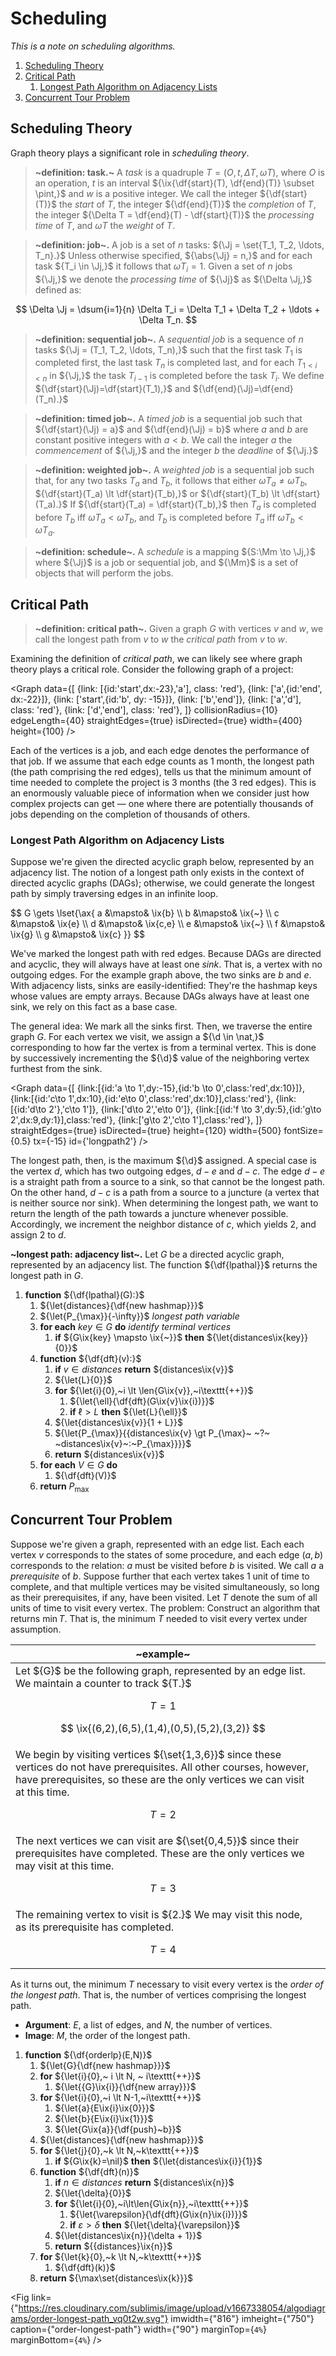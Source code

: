 
# Scheduling
_This is a note on scheduling algorithms._

1. [Scheduling Theory](#scheduling-theory)
2. [Critical Path](#critical-path)
	1. [Longest Path Algorithm on Adjacency Lists](#longest-path-algorithm-on-adjacency-lists)
3. [Concurrent Tour Problem](#concurrent-tour-problem)

## Scheduling Theory
Graph theory plays a significant role in _scheduling theory_.

> __~definition: task.~__ A _task_ is a quadruple ${T=(O,t,\Delta T,\omega T),}$ where ${O}$ is an operation, ${t}$ is an interval ${\ix{\df{start}(T), \df{end}(T)} \subset \pint,}$ and ${w}$ is a positive integer. We call the integer ${\df{start}(T)}$ the _start_ of ${T,}$ the integer ${\df{end}(T)}$ the _completion_ of ${T,}$ the integer ${\Delta T = \df{end}(T) - \df{start}(T)}$ the _processing time_ of ${T,}$ and ${\omega T}$ the _weight_ of ${T.}$

> __~definition: job~.__ A job is a set of ${n}$ tasks: ${\Jj = \set{T_1, T_2, \ldots, T_n}.}$ Unless otherwise specified, ${\abs{\Jj} = n,}$ and for each task ${T_i \in \Jj,}$ it follows that ${\omega T_i = 1.}$ Given a set of ${n}$ jobs ${\Jj,}$ we denote the _processing time_ of ${\Jj}$ as ${\Delta \Jj,}$ defined as:

$$
	\Delta \Jj = \dsum{i=1}{n} \Delta T_i = \Delta T_1 + \Delta T_2 + \ldots + \Delta T_n.
$$

> __~definition: sequential job~.__ A _sequential job_ is a sequence of ${n}$ tasks ${\Jj = (T_1, T_2, \ldots, T_n),}$ such that the first task ${T_1}$ is completed first, the last task ${T_n}$ is completed last, and for each ${T_{1 \lt i \lt n}}$ in ${\Jj,}$ the task ${T_{i-1}}$ is completed before the task ${T_i.}$ We define ${\df{start}(\Jj)=\df{start}(T_1),}$ and ${\df{end}(\Jj)=\df{end}(T_n).}$

> __~definition: timed job~.__ A _timed job_ is a sequential job such that ${\df{start}(\Jj) = a}$ and ${\df{end}(\Jj) = b}$ where ${a}$ and ${b}$ are constant positive integers with ${a \lt b.}$ We call the integer ${a}$ the _commencement_ of ${\Jj,}$ and the integer ${b}$ the _deadline_ of ${\Jj.}$

> __~definition: weighted job~.__ A _weighted job_ is a sequential job such that, for any two tasks ${T_a}$ and ${T_b,}$ it follows that either ${\omega T_a \neq \omega T_b,}$ ${\df{start}(T_a) \lt \df{start}(T_b),}$ or ${\df{start}(T_b) \lt \df{start}(T_a).}$ If ${\df{start}(T_a) = \df{start}(T_b),}$ then ${T_a}$ is completed before ${T_b}$ iff ${\omega T_a \lt \omega T_b,}$ and ${T_b}$ is completed before ${T_a}$ iff ${\omega T_b \lt \omega T_a.}$

> __~definition: schedule~.__ A _schedule_ is a mapping ${S:\Mm \to \Jj,}$ where ${\Jj}$ is a job or sequential job, and ${\Mm}$ is a set of objects that will perform the jobs.

## Critical Path
> __~definition: critical path~.__ Given a graph ${G}$ with vertices ${v}$ and ${w,}$ we call the longest path from ${v}$ to ${w}$ the _critical path_ from ${v}$ to ${w.}$

Examining the definition of _critical path_, we can likely see where graph theory plays a critical role. Consider the following graph of a project:


<Graph data={[
	{link: [{id:'start',dx:-23},'a'], class: 'red'},
	{link: ['a',{id:'end', dx:-22}]},
	{link: ['start',{id:'b', dy: -15}]},
	{link: ['b','end']},
	{link: ['a','d'], class: 'red'},
	{link: ['d','end'], class: 'red'},
]}
collisionRadius={10}
edgeLength={40}
straightEdges={true}
isDirected={true}
width={400}
height={100}
/>

Each of the vertices is a job, and each edge denotes the performance of that job. If we assume that each edge counts as 1 month, the longest path (the path comprising the red edges), tells us that the minimum amount of time needed to complete the project is 3 months (the 3 red edges). This is an enormously valuable piece of information when we consider just how complex projects can get — one where there are potentially thousands of jobs depending on the completion of thousands of others.


### Longest Path Algorithm on Adjacency Lists
Suppose we're given the directed acyclic graph below, represented by an adjacency list. The notion of a longest path only exists in the context of directed acyclic graphs (DAGs); otherwise, we could generate the longest path by simply traversing edges in an infinite loop.

<Grid cols={2}>
$$
	G \gets \lset{\ax{
		a &\mapsto& \ix{b} \\
		b &\mapsto& \ix{~} \\
		c &\mapsto& \ix{e} \\
		d &\mapsto& \ix{c,e} \\
		e &\mapsto& \ix{~} \\
		f &\mapsto& \ix{g} \\
		g &\mapsto& \ix{c}
	}}
$$
<Graph data={[
	{link:['a',{id:'b',class:'red'}]},
	{link:['c',{id:'e',class:'red'}],class:'red'},
	{link:['d','c']},
	{link:['d','e']},
	{link:['f','g'],class:'red'},
	{link:['g','c'],class:'red'},
]}
straightEdges={true}
isDirected={true}
height={120}
width={250}
fontSize={0.5}
tx={-15}
id={'longpath1'}
/>
</Grid>

We've marked the longest path with red edges. Because DAGs are directed and acyclic, they will always have at least one _sink_. That is, a vertex with no outgoing edges. For the example graph above, the two sinks are ${b}$ and ${e.}$ With adjacency lists, sinks are easily-identified: They're the hashmap keys whose values are empty arrays. Because DAGs always have at least one sink, we rely on this fact as a base case.

The general idea: We mark all the sinks first. Then, we traverse the entire graph ${G.}$ For each vertex we visit, we assign a ${\d \in \nat,}$ corresponding to how far the vertex is from a terminal vertex. This is done by successively incrementing the ${\d}$ value of the neighboring vertex furthest from the sink.


<Graph data={[
	{link:[{id:'a \\to 1',dy:-15},{id:'b \\to 0',class:'red',dx:10}]},
	{link:[{id:'c\\to 1',dx:10},{id:'e\\to 0',class:'red',dx:10}],class:'red'},
	{link:[{id:'d\\to 2'},'c\\to 1']},
	{link:['d\\to 2','e\\to 0']},
	{link:[{id:'f \\to 3',dy:5},{id:'g\\to 2',dx:9,dy:1}],class:'red'},
	{link:['g\\to 2','c\\to 1'],class:'red'},
]}
straightEdges={true}
isDirected={true}
height={120}
width={500}
fontSize={0.5}
tx={-15}
id={'longpath2'}
/>

The longest path, then, is the maximum ${\d}$ assigned. A special case is the vertex ${d,}$ which has two outgoing edges, ${d-e}$ and ${d-c.}$ The edge ${d-e}$ is a straight path from a source to a sink, so that cannot be the longest path. On the other hand, ${d-c}$ is a path from a source to a juncture (a vertex that is neither source nor sink). When determining the longest path, we want to return the length of the path towards a juncture whenever possible. Accordingly, we increment the neighbor distance of ${c,}$ which yields 2, and assign 2 to ${d.}$

<Algo>


__~longest path: adjacency list~.__ Let ${G}$ be a directed acyclic graph, represented by an adjacency list. The function ${\df{lpathal}}$ returns the longest path in ${G.}$

1. __function__ ${\df{lpathal}(G):}$
	1. ${\let{distances}{\df{new hashmap}}}$
	2. ${\let{P_{\max}}{-\infty}}$ _longest path variable_
	3. __for each__ ${key \in G}$ __do__ _identify terminal vertices_
		1.  __if__ ${G\ix{key} \mapsto \ix{~}}$ __then__ ${\let{distances\ix{key}}{0}}$
	4. __function__ ${\df{dft}(v):}$
		1. __if__ ${v \in distances}$ __return__ ${distances\ix{v}}$
		2. ${\let{L}{0}}$
		3. __for__ ${\let{i}{0},~i \lt \len{G\ix{v}},~i\texttt{++}}$
			1. ${\let{\ell}{\df{dft}(G\ix{v}\ix{i})}}$
			2. __if__ ${\ell \gt L}$ __then__ ${\let{L}{\ell}}$
		4. ${\let{distances\ix{v}}{1 + L}}$
		5. ${\let{P_{\max}}{{distances\ix{v} \gt P_{\max}~ ~?~ ~distances\ix{v}~:~P_{\max}}}}$
		6. __return__ ${distances\ix{v}}$
	5. __for each__ ${V \in G}$ __do__
		1. ${\df{dft}(V)}$
	7. __return__ ${P_{\max}}$

</Algo>

## Concurrent Tour Problem
Suppose we're given a graph, represented with an edge list. Each each vertex ${v}$ corresponds to the states of some procedure, and each edge ${(a,b)}$ corresponds to the relation: ${a}$ must be visited before ${b}$ is visited. We call ${a}$ a _prerequisite_ of ${b.}$ Suppose further that each vertex takes 1 unit of time to complete, and that multiple vertices may be visited simultaneously, so long as their prerequisites, if any, have been visited. Let ${T}$ denote the sum of all units of time to visit every vertex. The problem: Construct an algorithm that returns ${\min{T}.}$ That is, the minimum ${T}$ needed to visit every vertex under assumption.

<table className={'trace'}>
<tbody>
<thead>
<tr>
<th colSpan={2}>
~example~
</th>
</tr>	
</thead>
<tr>
<td width={'50%'}>
Let ${G}$ be the following graph, represented by an edge list. We maintain a counter to track ${T.}$

$$
	T=1
$$

$$
	\ix{(6,2),(6,5),(1,4),(0,5),(5,2),(3,2)}
$$
</td>
<td>
<Graph data={[
	{link: [3,0]},
	{link: [0,5]},
	{link: [5,2]},
	{link: [6,5]},
	{link: [1,4]},
]} height={150} width={300} straightEdges={true} isDirected={true}
fontSize={0.4} tx={-13} ty={2} id={'11-1-1'}/>
</td>
</tr>
<tr>
<td width={'50%'}>
We begin by visiting vertices ${\set{1,3,6}}$ since these vertices do not have prerequisites. All other courses, however, have prerequisites, so these are the only vertices we can visit at this time.

$$
	T=2
$$

</td>
<td>
<Graph data={[
	{link: [{id:3,class:'on'},0]},
	{link: [0,5]},
	{link: [5,2]},
	{link: [{id:6,class:'on'},5]},
	{link: [{id:1,class:'on'},4]},
]} height={150} width={300} straightEdges={true} isDirected={true}
fontSize={0.4} tx={-13} ty={2} id={'11-1-2'}/>
</td>
</tr>
<tr>
<td width={'50%'}>
The next vertices we can visit are ${\set{0,4,5}}$ since their prerequisites have completed. These are the only vertices we may visit at this time.

$$
	T=3
$$

</td>
<td>
<Graph data={[
	{link: [{id:3,class:'off'},{id:0,class:'on'}]},
	{link: [0,{id:5,class:'on'}]},
	{link: [5,2]},
	{link: [{id:6,class:'off'},5]},
	{link: [{id:1,class:'off'},{id:4,class:'on'}]},
]} height={150} width={300} straightEdges={true} isDirected={true}
fontSize={0.4} tx={-13} ty={2} id={'11-1-3'}/>
</td>
</tr>
<tr>
<td width={'50%'}>
The remaining vertex to visit is ${2.}$ We may visit this node, as its prerequisite has completed.

$$
	T = 4
$$

</td>
<td>
<Graph data={[
	{link: [{id:3,class:'off'},{id:0,class:'off'}]},
	{link: [0,{id:5,class:'off'}]},
	{link: [5,{id:2,class:'on'}]},
	{link: [{id:6,class:'off'},5]},
	{link: [{id:1,class:'off'},{id:4,class:'off'}]},
]} height={150} width={300} straightEdges={true} isDirected={true}
fontSize={0.4} tx={-13} ty={2} id={'11-1-4'}/>
</td>
</tr>
</tbody>
</table>

As it turns out, the minimum ${T}$ necessary to visit every vertex is the _order of the longest path_. That is, the number of vertices comprising the longest path.

<Algo>

- __Argument__: ${E,}$ a list of edges, and ${N,}$ the number of vertices.
- __Image__: ${M,}$ the order of the longest path.

1. __function__ ${\df{orderlp}(E,N)}$
	1. ${\let{G}{\df{new hashmap}}}$
	2. __for__ ${\let{i}{0},~ i \lt N, ~ i\texttt{++}}$
		1. ${\let{{G}\ix{i}}{\df{new array}}}$
	3. __for__ ${\let{i}{0},~i \lt N-1,~i\texttt{++}}$
		1. ${\let{a}{E\ix{i}\ix{0}}}$
		2. ${\let{b}{E\ix{i}\ix{1}}}$
		3. ${\let{G\ix{a}}{\df{push}~b}}$
	4. ${\let{distances}{\df{new hashmap}}}$
	5. __for__ ${\let{j}{0},~k \lt N,~k\texttt{++}}$
		1. __if__ ${G\ix{k}=\nil}$ __then__ ${\let{distances\ix{i}}{1}}$
	6. __function__ ${\df{dft}(n)}$
		1. __if__ ${n \in distances}$ __return__ ${distances\ix{n}}$
		2. ${\let{\delta}{0}}$
		3. __for__ ${\let{i}{0},~i\lt\len{G\ix{n}},~i\texttt{++}}$
			1. ${\let{\varepsilon}{\df{dft}(G\ix{n}\ix{i})}}$
			2. __if__ ${\varepsilon \gt \delta}$ __then__ ${\let{\delta}{\varepsilon}}$
		4. ${\let{distances\ix{n}}{\delta + 1}}$
		5. __return__ ${{distances}\ix{n}}$
	7. __for__ ${\let{k}{0},~k \lt N,~k\texttt{++}}$
		1. ${\df{dft}(k)}$
	8. __return__ ${\max\set{distances\ix{k}}}$

</Algo>

<Fig
	link={"https://res.cloudinary.com/sublimis/image/upload/v1667338054/algodiagrams/order-longest-path_vq0t2w.svg"}
	imwidth={"816"}
	imheight={"750"}
	caption={"order-longest-path"}
	width={"90"}
	marginTop={`4%`}
	marginBottom={`4%`}
/>

